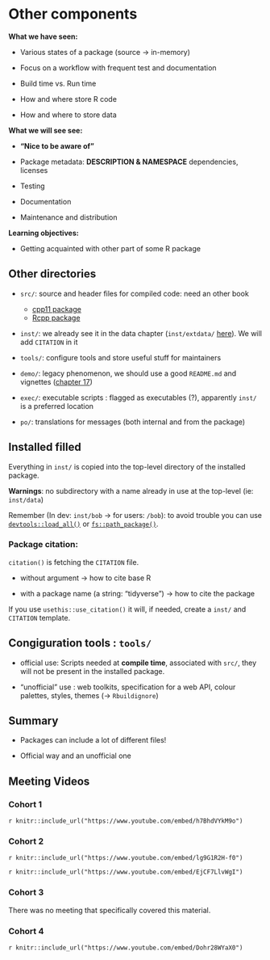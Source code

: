 # Other components

**What we have seen:** 

- Various states of a package (source -> in-memory)

- Focus on a workflow with frequent test and documentation

- Build time vs. Run time

- How and where store R code

- How and where to store data 


**What we will see see:**

- **"Nice to be aware of"**

- Package metadata: **DESCRIPTION & NAMESPACE** dependencies, licenses

- Testing 

- Documentation

- Maintenance and distribution


**Learning objectives:**

- Getting acquainted with other part of some R package


## Other directories

- `src/`: source and header files for compiled code: need an other book 
    
   * [cpp11 package](https://cpp11.r-lib.org/)  
   * [Rcpp package](https://www.rcpp.org/)  
     
  
- `inst/`: we already see it in the data chapter (`inst/extdata/` [here](https://r-pkgs.org/data.html#sec-data-extdata)). We will add `CITATION` in it

- `tools/`: configure tools and store useful stuff for maintainers 

- `demo/`: legacy phenomenon, we should use a good `README.md` and vignettes ([chapter 17](https://r-pkgs.org/vignettes.html))  

- `exec/`: executable scripts : flagged as executables (?), apparently `inst/` is a preferred location     

- `po/`: translations for messages (both internal and from the package)

## Installed filled

Everything in `inst/` is copied into the top-level directory of the installed package. 

**Warnings**: no subdirectory with a name already in use at the top-level (ie: `inst/data`)

Remember (In dev: `inst/bob` ->  for users: `/bob`): to avoid trouble you can use [`devtools::load_all()`](https://devtools.r-lib.org/reference/load_all.html) or [`fs::path_package()`](https://fs.r-lib.org/reference/path_package.html).


### Package citation:

`citation()` is fetching the `CITATION` file.

- without argument -> how to cite base R

- with a package name (a string: "tidyverse") -> how to cite the package

If you use `usethis::use_citation()` it will, if needed, create a `inst/` and `CITATION` template.

## Congiguration tools : `tools/` 

- official use: Scripts needed at **compile time**, associated with `src/`, they will not be present in the installed package.  

- "unofficial" use : web toolkits, specification for a web API, colour palettes, styles, themes (-> `Rbuildignore`)


## Summary 

- Packages can include a lot of different files!

- Official way and an unofficial one 


## Meeting Videos

### Cohort 1

`r knitr::include_url("https://www.youtube.com/embed/h7BhdVYkM9o")`


### Cohort 2

`r knitr::include_url("https://www.youtube.com/embed/lg9G1R2H-f0")`

`r knitr::include_url("https://www.youtube.com/embed/EjCF7LlvWgI")`


### Cohort 3

There was no meeting that specifically covered this material.


### Cohort 4

`r knitr::include_url("https://www.youtube.com/embed/Dohr28WYaX0")`
